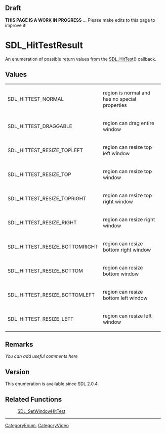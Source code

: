 == Draft ==

'''THIS PAGE IS A WORK IN PROGRESS''' ... Please make edits to this page to improve it!


<!-- #*^*^*^*^*See http://wiki.libsdl.org/moin.cgi/SGEnumerations for details on editing this page*^*^*^*^* -->


= SDL_HitTestResult =
An enumeration of possible return values from the [[SDL_SetWindowHitTest|SDL_HitTest]]() callback.




== Values ==

{|
|SDL_HITTEST_NORMAL
|region is normal and has no special properties
|-
|SDL_HITTEST_DRAGGABLE
|region can drag entire window
|-
|SDL_HITTEST_RESIZE_TOPLEFT
|region can resize top left window
|-
|SDL_HITTEST_RESIZE_TOP
|region can resize top window
|-
|SDL_HITTEST_RESIZE_TOPRIGHT
|region can resize top right window
|-
|SDL_HITTEST_RESIZE_RIGHT
|region can resize right window
|-
|SDL_HITTEST_RESIZE_BOTTOMRIGHT
|region can resize bottom right window
|-
|SDL_HITTEST_RESIZE_BOTTOM
|region can resize bottom window
|-
|SDL_HITTEST_RESIZE_BOTTOMLEFT
|region can resize bottom left window
|-
|SDL_HITTEST_RESIZE_LEFT
|region can resize left window
|}



== Remarks ==
''You can add useful comments here''

<!-- #Leave this section as-is unless you have a remark to put in.  In that case, replace ''You can add useful comments here'' with your remark(s) following the Style Guide instructions.  Leave the rest of the markup alone and delete this comment. -->


== Version ==
This enumeration is available since SDL 2.0.4.


== Related Functions ==
:[[SDL_SetWindowHitTest]]
<!-- #Remove this section if empty -->

----
[[CategoryEnum]], [[CategoryVideo]]
<!-- #See the Style Guide for instructions on editing the footer. -->
